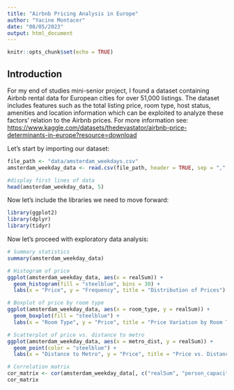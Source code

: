 ```yaml
---
title: "Airbnb Pricing Analysis in Europe"
author: "Yacine Montacer"
date: "08/05/2023"
output: html_document
---
```


```r
knitr::opts_chunk$set(echo = TRUE)
```

## Introduction

For my end of studies mini-senior project, I found a dataset containing Airbnb rental data for European cities for over 51,000 listings. The dataset includes features such as the total listing price, room type, host status, amenities and location information which can be exploited to analyze these factors' relation to the Airbnb prices. For more information see: <https://www.kaggle.com/datasets/thedevastator/airbnb-price-determinants-in-europe?resource=download>

Let's start by importing our dataset:

```r
file_path <- "data/amsterdam_weekdays.csv"
amsterdam_weekday_data <- read.csv(file_path, header = TRUE, sep = ",", stringsAsFactors = FALSE)

#display first lines of data 
head(amsterdam_weekday_data, 5)
```

Now let's include the libraries we need to move forward: 

```r
library(ggplot2)
library(dplyr)
library(tidyr)
```

Now let's proceed with exploratory data analysis: 

```r
# Summary statistics
summary(amsterdam_weekday_data)

# Histogram of price
ggplot(amsterdam_weekday_data, aes(x = realSum)) +
  geom_histogram(fill = "steelblue", bins = 30) +
  labs(x = "Price", y = "Frequency", title = "Distribution of Prices")

# Boxplot of price by room type
ggplot(amsterdam_weekday_data, aes(x = room_type, y = realSum)) +
  geom_boxplot(fill = "steelblue") +
  labs(x = "Room Type", y = "Price", title = "Price Variation by Room Type")

# Scatterplot of price vs. distance to metro
ggplot(amsterdam_weekday_data, aes(x = metro_dist, y = realSum)) +
  geom_point(color = "steelblue") +
  labs(x = "Distance to Metro", y = "Price", title = "Price vs. Distance to Metro")

# Correlation matrix
cor_matrix <- cor(amsterdam_weekday_data[, c("realSum", "person_capacity", "cleanliness_rating", "guest_satisfaction_overall", "bedrooms", "dist", "metro_dist")])
cor_matrix
```


